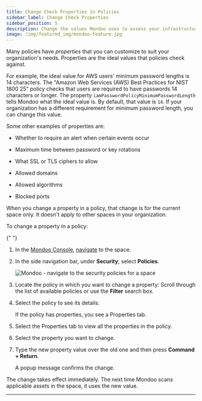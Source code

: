 ```yaml
---
title: Change Check Properties in Policies
sidebar_label: Change Check Properties
sidebar_position: 5
description: Change the values Mondoo uses to assess your infrastructure
image: /img/featured_img/mondoo-feature.jpg
---
```


Many policies have _properties_ that you can customize to suit your organization's needs. Properties are the ideal values that policies check against.

For example, the ideal value for AWS users' minimum password lengths is 14 characters. The "Amazon Web Services (AWS) Best Practices for NIST 1800 25" policy checks that users are required to have passwords 14 characters or longer. The property `iamPasswordPolicyMinimumPasswordLength` tells Mondoo what the ideal value is. By default, that value is `14`. If your organization has a different requirement for minimum password length, you can change this value.

Some other examples of properties are:

- Whether to require an alert when certain events occur

- Maximum time between password or key rotations

- What SSL or TLS ciphers to allow

- Allowed domains

- Allowed algorithms

- Blocked ports

When you change a property in a policy, that change is for the current space only. It doesn't apply to other spaces in your organization.

To change a property in a policy:


<Partial />{" "}

1. In the [Mondoo Console](https://console.mondoo.com), [navigate](/platform/start/navigate) to the space.

2. In the side navigation bar, under **Security**, select **Policies**.

   ![Mondoo - navigate to the security policies for a space](/img/platform/security/policies.png)

3. Locate the policy in which you want to change a property: Scroll through the list of available policies or use the **Filter** search box.

4. Select the policy to see its details.

   If the policy has properties, you see a Properties tab.

5. Select the Properties tab to view all the properties in the policy.

6. Select the property you want to change.

7. Type the new property value over the old one and then press **Command + Return**.

   A popup message confirms the change.

The change takes effect immediately. The next time Mondoo scans applicable assets in the space, it uses the new value.

---
